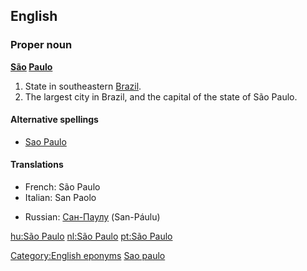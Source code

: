 ==English==
{{wikipedia}}
===Proper noun===
'''[[São]] [[Paulo]]'''

#State in southeastern [[Brazil]].
#The largest city in Brazil, and the capital of the state of São Paulo.

====Alternative spellings====
*[[Sao Paulo]]

====Translations====
{{top}}
*French: São Paulo
*Italian: San Paolo
{{mid}}
*Russian: [[Сан-Паулу]] (San-Páulu)
{{bottom}}

[[Category:English eponyms]]
[[Category:English words spelled with diacritics or ligatures|Sao paulo]]
[[hu:São Paulo]]
[[nl:São Paulo]]
[[pt:São Paulo]]